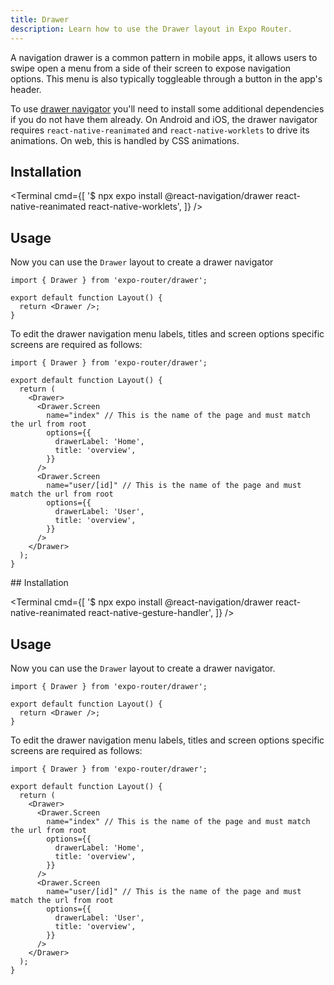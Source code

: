 ```yaml
---
title: Drawer
description: Learn how to use the Drawer layout in Expo Router.
---
```



A navigation drawer is a common pattern in mobile apps, it allows users to swipe open a menu from a side of their screen to expose navigation options. This menu is also typically toggleable through a button in the app's header.

<Tabs>
<Tab label="SDK 54 and above">

To use [drawer navigator](https://reactnavigation.org/docs/drawer-based-navigation) you'll need to install some additional dependencies if you do not have them already. On Android and iOS, the drawer navigator requires `react-native-reanimated` and `react-native-worklets` to drive its animations. On web, this is handled by CSS animations.

## Installation

<Terminal
  cmd={[
    '$ npx expo install @react-navigation/drawer react-native-reanimated react-native-worklets',
  ]}
/>

## Usage

Now you can use the `Drawer` layout to create a drawer navigator

```tsx app/_layout.tsx
import { Drawer } from 'expo-router/drawer';

export default function Layout() {
  return <Drawer />;
}
```

To edit the drawer navigation menu labels, titles and screen options specific screens are required as follows:

```tsx app/_layout.tsx
import { Drawer } from 'expo-router/drawer';

export default function Layout() {
  return (
    <Drawer>
      <Drawer.Screen
        name="index" // This is the name of the page and must match the url from root
        options={{
          drawerLabel: 'Home',
          title: 'overview',
        }}
      />
      <Drawer.Screen
        name="user/[id]" // This is the name of the page and must match the url from root
        options={{
          drawerLabel: 'User',
          title: 'overview',
        }}
      />
    </Drawer>
  );
}
```

</Tab>
<Tab label="SDK 53 and below">
## Installation

<Terminal
  cmd={[
    '$ npx expo install @react-navigation/drawer react-native-reanimated react-native-gesture-handler',
  ]}
/>

## Usage

Now you can use the `Drawer` layout to create a drawer navigator.

```tsx app/_layout.tsx
import { Drawer } from 'expo-router/drawer';

export default function Layout() {
  return <Drawer />;
}
```

To edit the drawer navigation menu labels, titles and screen options specific screens are required as follows:

```tsx app/_layout.tsx
import { Drawer } from 'expo-router/drawer';

export default function Layout() {
  return (
    <Drawer>
      <Drawer.Screen
        name="index" // This is the name of the page and must match the url from root
        options={{
          drawerLabel: 'Home',
          title: 'overview',
        }}
      />
      <Drawer.Screen
        name="user/[id]" // This is the name of the page and must match the url from root
        options={{
          drawerLabel: 'User',
          title: 'overview',
        }}
      />
    </Drawer>
  );
}
```

</Tab>
</Tabs>
